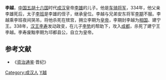 '''李越'''{{BD||？|338年||catIdx=Y}}，[[中国|中国]][[五胡十六国|五胡十六国]]时代[[成汉|成汉]]皇帝[[李雄_(十六國)|李雄]]的儿子。他是[[车骑将军|车骑将军]]，334年，他父亲李雄死后，太子[[李班_(成汉)|李班]]是李雄的侄子，继承皇位。李越与兄弟安东将军[[李期|李期]]不服。李越乘李班夜间哭吊，将他杀死在殡宫，拥立李期为[[皇帝|皇帝]]，李期封李越为[[相国|相国]]、建宁王。338年，[[汉王|汉王]][[李寿|李寿]]发动政变，在儿子[[李势|李势]]的帮助下，攻入[[成都|成都]]，杀死了建宁王李越。李寿废黜李期为邛都县公，自立为皇帝。

==参考文献==
*《[[资治通鉴|资治通鉴]]·晋纪》

[[Category:成汉人|Category:成汉人]]
[[Category:李姓|Y越]]